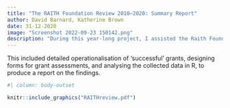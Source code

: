```yaml
---
title: "The RAITH Foundation Review 2010–2020: Summary Report"
author: David Barnard, Katherine Brown 
date: 31-12-2020
image: "Screenshot 2022-09-23 150142.png"
description: "During this year-long project, I assisted the Raith Foundation with a systematic internal review of their grant-making process, by analysing a random sample of the grants made in the past 10 years."
---
```


This included detailed operationalisation of 'successful' grants, designing forms for grant assessments, and analysing the collected data in R, to produce a report on the findings.  



```r
#| column: body-outset

knitr::include_graphics("RAITHreview.pdf")
```




